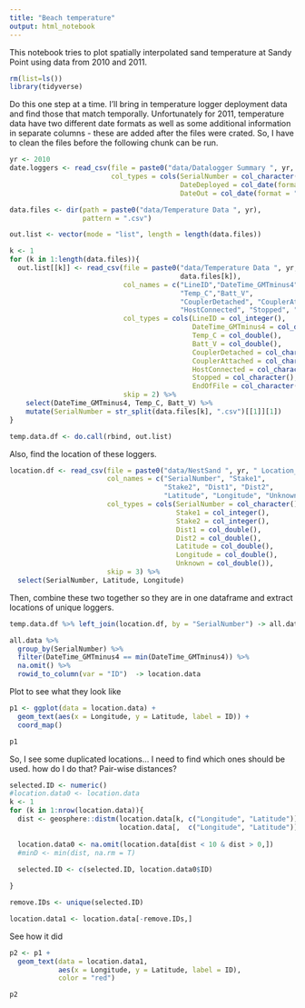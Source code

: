 ```yaml
---
title: "Beach temperature"
output: html_notebook
---
```


This notebook tries to plot spatially interpolated sand temperature at Sandy Point using data from 2010 and 2011. 

```r
rm(list=ls())
library(tidyverse)
```


Do this one step at a time.  I'll bring in temperature logger deployment data and find those that match temporally. Unfortunately for 2011, temperature data have two different date formats as well as some additional information in separate columns - these are added after the files were crated. So, I have to clean the files before the following chunk can be run.  

```r
yr <- 2010
date.loggers <- read_csv(file = paste0("data/Datalogger Summary ", yr, ".csv"),
                         col_types = cols(SerialNumber = col_character(),
                                          DateDeployed = col_date(format = "%m/%d/%Y"),
                                          DateOut = col_date(format = "%m/%d/%Y")))

data.files <- dir(path = paste0("data/Temperature Data ", yr), 
                  pattern = ".csv")

out.list <- vector(mode = "list", length = length(data.files))

k <- 1
for (k in 1:length(data.files)){
  out.list[[k]] <- read_csv(file = paste0("data/Temperature Data ", yr, "/",
                                          data.files[k]),
                            col_names = c("LineID","DateTime_GMTminus4",
                                          "Temp_C","Batt_V", 
                                          "CouplerDetached", "CouplerAttached",
                                          "HostConnected", "Stopped", "EndOfFile"),
                            col_types = cols(LineID = col_integer(),
                                             DateTime_GMTminus4 = col_datetime(format = "%m/%d/%y %I:%M:%S %p"),
                                             Temp_C = col_double(),
                                             Batt_V = col_double(),
                                             CouplerDetached = col_character(),
                                             CouplerAttached = col_character(),
                                             HostConnected = col_character(),
                                             Stopped = col_character(),
                                             EndOfFile = col_character()),
                            skip = 2) %>%
    select(DateTime_GMTminus4, Temp_C, Batt_V) %>%
    mutate(SerialNumber = str_split(data.files[k], ".csv")[[1]][1])
} 

temp.data.df <- do.call(rbind, out.list)

```

Also, find the location of these loggers.
```r
location.df <- read_csv(file = paste0("data/NestSand ", yr, " Location_out.txt"),
                        col_names = c("SerialNumber", "Stake1",
                                      "Stake2", "Dist1", "Dist2",
                                      "Latitude", "Longitude", "Unknown"),
                        col_types = cols(SerialNumber = col_character(),
                                         Stake1 = col_integer(),
                                         Stake2 = col_integer(),
                                         Dist1 = col_double(),
                                         Dist2 = col_double(),
                                         Latitude = col_double(),
                                         Longitude = col_double(),
                                         Unknown = col_double()),
                        skip = 3) %>%
  select(SerialNumber, Latitude, Longitude)

```


Then, combine these two together so they are in one dataframe and extract locations of unique loggers.

```r
temp.data.df %>% left_join(location.df, by = "SerialNumber") -> all.data

all.data %>%
  group_by(SerialNumber) %>%
  filter(DateTime_GMTminus4 == min(DateTime_GMTminus4)) %>%
  na.omit() %>%
  rowid_to_column(var = "ID")  -> location.data

```

Plot to see what they look like

```r
p1 <- ggplot(data = location.data) + 
  geom_text(aes(x = Longitude, y = Latitude, label = ID)) + 
  coord_map()

p1
```

So, I see some duplicated locations... I need to find which ones should be used. how do I do that?  Pair-wise distances?  

```r
selected.ID <- numeric()
#location.data0 <- location.data
k <- 1
for (k in 1:nrow(location.data)){
  dist <- geosphere::distm(location.data[k, c("Longitude", "Latitude")],
                           location.data[,  c("Longitude", "Latitude")])
  
  location.data0 <- na.omit(location.data[dist < 10 & dist > 0,])
  #minD <- min(dist, na.rm = T)
  
  selected.ID <- c(selected.ID, location.data0$ID)

}

remove.IDs <- unique(selected.ID)

location.data1 <- location.data[-remove.IDs,] 


```

See how it did

```r
p2 <- p1 +  
  geom_text(data = location.data1,
            aes(x = Longitude, y = Latitude, label = ID),
            color = "red") 

p2
```



